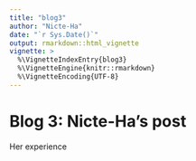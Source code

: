 ```yaml
---
title: "blog3"
author: "Nicte-Ha"
date: "`r Sys.Date()`"
output: rmarkdown::html_vignette
vignette: >
  %\VignetteIndexEntry{blog3}
  %\VignetteEngine{knitr::rmarkdown}
  %\VignetteEncoding{UTF-8}
---
```


# Blog 3: Nicte-Ha's post

Her experience






